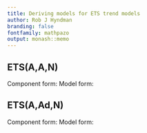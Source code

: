 ```yaml
---
title: Deriving models for ETS trend models
author: Rob J Hyndman
branding: false
fontfamily: mathpazo
output: monash::memo
---
```


## ETS(A,A,N) {-}

Component form:\vspace*{-0.8cm}
\begin{align*}
\hat{y}_{t+h|t} &= \ell_{t} + hb_{t} \\
\hat{y}_{t|t-1} &= \ell_{t-1} + b_{t-1} \\
\ell_{t} &= \alpha y_{t} + (1 - \alpha)(\ell_{t-1} + b_{t-1})\\
b_{t} &= \beta^*(\ell_{t} - \ell_{t-1}) + (1 -\beta^*) b_{t-1}.
\end{align*}
Model form:\vspace*{-0.8cm}
\begin{align*}
y_t &= \hat{y}_{t|t-1} + \varepsilon_t \\
   &= \ell_{t-1} + b_{t-1} + \varepsilon_t \\
\ell_t &= \alpha y_{t} + (1 - \alpha)(\ell_{t-1} + b_{t-1})\\
  &= \alpha (\ell_{t-1} + b_{t-1} + \varepsilon_t ) + (1 - \alpha)(\ell_{t-1} +  b_{t-1})\\
  &= \ell_{t-1} + b_{t-1} + \alpha \varepsilon_t \\
b_t &= \beta^*(\ell_{t} - \ell_{t-1}) + (1 -\beta^*) b_{t-1}\\
   &= \beta^*(b_{t-1} + \alpha \varepsilon_t ) + (1 -\beta^*) b_{t-1}\\
   &=  b_{t-1} + \alpha\beta^* \varepsilon_t \\
   &= b_{t-1} + \beta \varepsilon_t \qquad\text{where $\beta = \alpha\beta^*$.}
\end{align*}

## ETS(A,Ad,N) {-}

Component form:\vspace*{-0.8cm}
\begin{align*}
\hat{y}_{t+h|t} &= \ell_{t} + (\phi+\phi^2 + \dots + \phi^{h})b_{t} \\
\hat{y}_{t|t-1} &= \ell_{t-1} + \phi b_{t-1} \\
\ell_{t} &= \alpha y_{t} + (1 - \alpha)(\ell_{t-1} + \phi b_{t-1})\\
b_{t} &= \beta^*(\ell_{t} - \ell_{t-1}) + (1 -\beta^*)\phi b_{t-1}.
\end{align*}
Model form:\vspace*{-0.8cm}
\begin{align*}
y_t &= \hat{y}_{t|t-1} + \varepsilon_t \\
   &= \ell_{t-1} + \phi b_{t-1} + \varepsilon_t \\
\ell_t &= \alpha y_{t} + (1 - \alpha)(\ell_{t-1} + \phi b_{t-1})\\
  &= \alpha (\ell_{t-1} + \phi b_{t-1} + \varepsilon_t ) + (1 - \alpha)(\ell_{t-1} + \phi b_{t-1})\\
  &= \ell_{t-1} + \phi b_{t-1} + \alpha \varepsilon_t \\
b_t &= \beta^*(\ell_{t} - \ell_{t-1}) + (1 -\beta^*)\phi b_{t-1}\\
   &= \beta^*(\phi b_{t-1} + \alpha \varepsilon_t ) + (1 -\beta^*)\phi b_{t-1}\\
   &= \phi b_{t-1} + \alpha\beta^* \varepsilon_t \\
   &= \phi b_{t-1} + \beta \varepsilon_t\qquad\text{where $\beta = \alpha\beta^*$.}
\end{align*}
